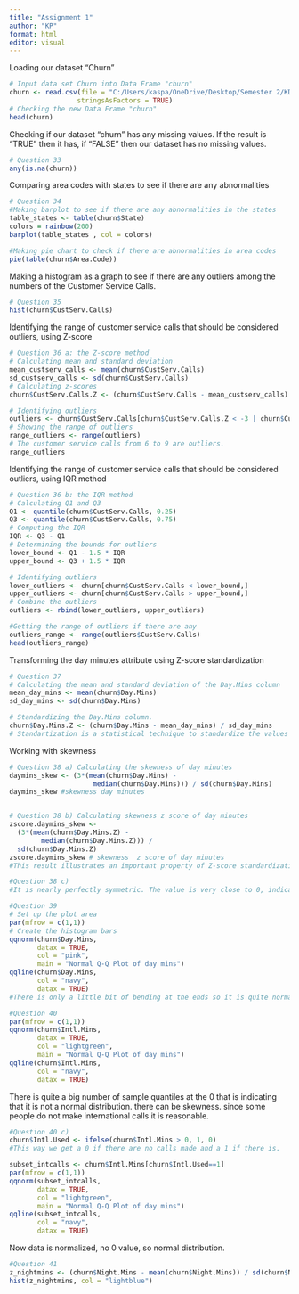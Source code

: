 ---
title: "Assignment 1"
author: "KP"
format: html
editor: visual
---

Loading our dataset "Churn"

```{r}
# Input data set Churn into Data Frame "churn" 
churn <- read.csv(file = "C:/Users/kaspa/OneDrive/Desktop/Semester 2/KDDV/Assignment 1/DatasetsLarose/churn.txt",
                 stringsAsFactors = TRUE)
# Checking the new Data Frame "churn"
head(churn)

```

Checking if our dataset "churn" has any missing values. If the result is "TRUE" then it has, if "FALSE" then our dataset has no missing values.

```{r}
# Question 33
any(is.na(churn))
```

Comparing area codes with states to see if there are any abnormalities

```{r}
# Question 34 
#Making barplot to see if there are any abnormalities in the states
table_states <- table(churn$State)
colors = rainbow(200)
barplot(table_states , col = colors)

#Making pie chart to check if there are abnormalities in area codes
pie(table(churn$Area.Code))
```

Making a histogram as a graph to see if there are any outliers among the numbers of the Customer Service Calls.

```{r}
# Question 35
hist(churn$CustServ.Calls)
```

Identifying the range of customer service calls that should be considered outliers, using Z-score

```{r}
# Question 36 a: the Z-score method
# Calculating mean and standard deviation 
mean_custserv_calls <- mean(churn$CustServ.Calls)
sd_custserv_calls <- sd(churn$CustServ.Calls)
# Calculating z-scores
churn$CustServ.Calls.Z <- (churn$CustServ.Calls - mean_custserv_calls) / sd_custserv_calls

# Identifying outliers
outliers <- churn$CustServ.Calls[churn$CustServ.Calls.Z < -3 | churn$CustServ.Calls.Z > 3]
# Showing the range of outliers
range_outliers <- range(outliers)
# The customer service calls from 6 to 9 are outliers.
range_outliers
```

Identifying the range of customer service calls that should be considered outliers, using IQR method

```{r}
# Question 36 b: the IQR method
# Calculating Q1 and Q3
Q1 <- quantile(churn$CustServ.Calls, 0.25)
Q3 <- quantile(churn$CustServ.Calls, 0.75)
# Computing the IQR
IQR <- Q3 - Q1
# Determining the bounds for outliers
lower_bound <- Q1 - 1.5 * IQR
upper_bound <- Q3 + 1.5 * IQR

# Identifying outliers
lower_outliers <- churn[churn$CustServ.Calls < lower_bound,]
upper_outliers <- churn[churn$CustServ.Calls > upper_bound,]
# Combine the outliers
outliers <- rbind(lower_outliers, upper_outliers)

#Getting the range of outliers if there are any
outliers_range <- range(outliers$CustServ.Calls)
head(outliers_range)
```

Transforming the day minutes attribute using Z-score standardization

```{r}
# Question 37
# Calculating the mean and standard deviation of the Day.Mins column
mean_day_mins <- mean(churn$Day.Mins)
sd_day_mins <- sd(churn$Day.Mins)

# Standardizing the Day.Mins column.
churn$Day.Mins.Z <- (churn$Day.Mins - mean_day_mins) / sd_day_mins
# Standartization is a statistical technique to standardize the values of a numeric variable to a common scale with a mean of zero and a standard deviation of one. Standardization allows for the comparison of scores on different kinds of variables by transforming the distributions into a standard normal distribution (bell curve).
```

Working with skewness

```{r}
# Question 38 a) Calculating the skewness of day minutes
daymins_skew <- (3*(mean(churn$Day.Mins) -
                     median(churn$Day.Mins))) / sd(churn$Day.Mins)
daymins_skew #skewness day minutes


# Question 38 b) Calculating skewness z score of day minutes 
zscore.daymins_skew <-
  (3*(mean(churn$Day.Mins.Z) -
        median(churn$Day.Mins.Z))) /
  sd(churn$Day.Mins.Z)
zscore.daymins_skew # skewness  z score of day minutes 
#This result illustrates an important property of Z-score standardization: it does not change the shape of the distribution. Hence, the skewness remains unchanged.

```

```{r}
#Question 38 c)
#It is nearly perfectly symmetric. The value is very close to 0, indicating that the distribution of day minutes does not deviate much from symmetry.
```

```{r}
#Question 39
# Set up the plot area
par(mfrow = c(1,1))
# Create the histogram bars
qqnorm(churn$Day.Mins,
       datax = TRUE,
       col = "pink",
       main = "Normal Q-Q Plot of day mins") 
qqline(churn$Day.Mins,
       col = "navy",
       datax = TRUE)
#There is only a little bit of bending at the ends so it is quite normal
```

```{r}
#Question 40
par(mfrow = c(1,1))
qqnorm(churn$Intl.Mins,
       datax = TRUE,
       col = "lightgreen",
       main = "Normal Q-Q Plot of day mins") 
qqline(churn$Intl.Mins,
       col = "navy",
       datax = TRUE)
```

There is quite a big number of sample quantiles at the 0 that is indicating that it is not a normal distribution. there can be skewness. since some people do not make international calls it is reasonable.

```{r}
#Question 40 c)
churn$Intl.Used <- ifelse(churn$Intl.Mins > 0, 1, 0)
#This way we get a 0 if there are no calls made and a 1 if there is.
```

```{r}
subset_intcalls <- churn$Intl.Mins[churn$Intl.Used==1]
par(mfrow = c(1,1))
qqnorm(subset_intcalls,
       datax = TRUE,
       col = "lightgreen",
       main = "Normal Q-Q Plot of day mins") 
qqline(subset_intcalls,
       col = "navy",
       datax = TRUE)
```

Now data is normalized, no 0 value, so normal distribution.

```{r}
#Question 41
z_nightmins <- (churn$Night.Mins - mean(churn$Night.Mins)) / sd(churn$Night.Mins)
hist(z_nightmins, col = "lightblue")
```
